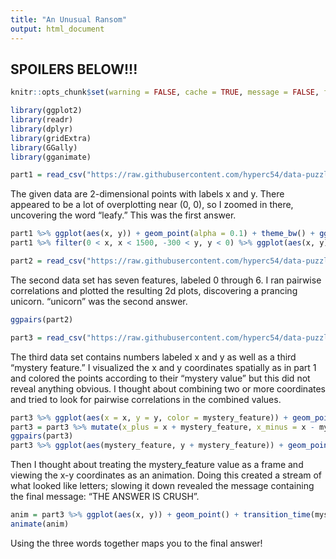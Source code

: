 ```yaml
---
title: "An Unusual Ransom"
output: html_document
---
```


## SPOILERS BELOW!!! ##

```r
knitr::opts_chunk$set(warning = FALSE, cache = TRUE, message = FALSE, fig.width = 10, fig.height = 9)
```

```r
library(ggplot2)
library(readr)
library(dplyr)
library(gridExtra)
library(GGally)
library(gganimate)
```

```r
part1 = read_csv("https://raw.githubusercontent.com/hyperc54/data-puzzles-assets/master/visualisation/chal1/chal_visu_1_q1_data.csv")
```

The given data are 2-dimensional points with labels x and y. There appeared to be a lot of overplotting near (0, 0), so I zoomed in there, uncovering the word "leafy." This was the first answer.

```r
part1 %>% ggplot(aes(x, y)) + geom_point(alpha = 0.1) + theme_bw() + ggtitle("Visualization With Transparency")
part1 %>% filter(0 < x, x < 1500, -300 < y, y < 0) %>% ggplot(aes(x, y)) + geom_point() + theme_bw() + ggtitle("Visualization of Central Points")
```

```r
part2 = read_csv("https://raw.githubusercontent.com/hyperc54/data-puzzles-assets/master/visualisation/chal1/chal_visu_1_q2_data.csv")
```

The second data set has seven features, labeled 0 through 6. I ran pairwise correlations and plotted the resulting 2d plots, discovering a prancing unicorn. "unicorn" was the second answer.

```r
ggpairs(part2)
```

```r
part3 = read_csv("https://raw.githubusercontent.com/hyperc54/data-puzzles-assets/master/visualisation/chal1/chal_visu_1_q3_data.csv")
```

The third data set contains numbers labeled x and y as well as a third "mystery feature." I visualized the x and y coordinates spatially as in part 1 and colored the points according to their "mystery value" but this did not reveal anything obvious. I thought about combining two or more coordinates and tried to look for pairwise correlations in the combined values.

```r
part3 %>% ggplot(aes(x = x, y = y, color = mystery_feature)) + geom_point()
part3 = part3 %>% mutate(x_plus = x + mystery_feature, x_minus = x - mystery_feature, y_plus = y + mystery_feature, y_minus = y - mystery_feature)
ggpairs(part3)
part3 %>% ggplot(aes(mystery_feature, y + mystery_feature)) + geom_point()
```

Then I thought about treating the mystery_feature value as a frame and viewing the x-y coordinates as an animation. Doing this created a stream of what looked like letters; slowing it down revealed the message containing the final message: "THE ANSWER IS CRUSH".

```r
anim = part3 %>% ggplot(aes(x, y)) + geom_point() + transition_time(mystery_feature)
animate(anim)
```

Using the three words together maps you to the final answer!